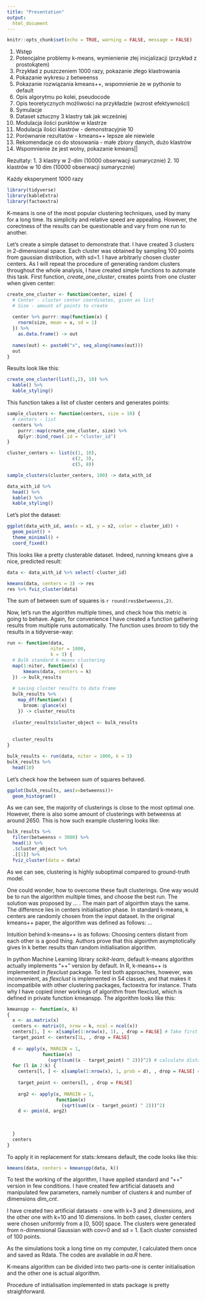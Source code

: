 ```yaml
---
title: "Presentation"
output: 
  html_document
---
```


```r
knitr::opts_chunk$set(echo = TRUE, warning = FALSE, message = FALSE)
```

1. Wstęp
2. Potencjalne problemy k-means, wymienienie złej inicjalizacji (przykład z prostokątem)
3. Przykład z puszczeniem 1000 razy, pokazanie złego klastrowania
4. Pokazanie wykresu z betweenss
3. Pokazanie rozwiązania kmeans++, wspomnienie że w pythonie to default
4. Opis algorytmu po kolei, pseudocode 
5. Opis teoretycznych możliwości na przykładzie (wzrost efektywności)
6. Symulacje
7. Dataset sztuczny 3 klastry tak jak wcześniej
8. Modulacja ilości punktów w klastrze
9. Modulacja ilości klastrów - demonstracyjnie 10
10. Porównanie rezultatów - kmeans++ lepsze ale niewiele
11. Rekomendacje co do stosowania - małe zbiory danych, dużo klastrów
12. Wspomnienie że jest wolny, pokazanie kmeans||


Rezultaty: 
1. 3 klastry w 2-dim (10000 obserwacji sumarycznie)
2. 10 klastrów w 10 dim (10000 obserwacji sumarycznie)

Każdy eksperyment 1000 razy

```r
library(tidyverse)
library(kableExtra)
library(factoextra)
```



K-means is one of the most popular clustering techniques, used by many for a long time. Its simplicity and relative speed are appealing. However, the corectness of the results can be questionable and vary from one run to another. 

Let's create a simple dataset to demonstrate that. I have created 3 clusters in 2-dimensional space. Each cluster was obtained by sampling 100 points from gaussian distribution, with sd=1. I have arbitrarly chosen cluster centers. As I will repeat the procedure of generating random clusters throughout the whole analysis, I have created simple functions to automate this task.
First function, *create_one_cluster*, creates points from one cluster when given center:

```r
create_one_cluster <- function(center, size) {
  # Center - cluster center coordinates, given as list
  # Size - amount of points to create
  
  center %>% purrr::map(function(x) {
    rnorm(size, mean = x, sd = 1)
  }) %>%
    as.data.frame() -> out
  
  names(out) <- paste0("x", seq_along(names(out)))
  out
}
```


Results look like this:

```r
create_one_cluster(list(1,2), 10) %>% 
  kable() %>% 
  kable_styling()
```


This function takes a list of cluster centers and generates points:

```r
sample_clusters <- function(centers, size = 10) {
  # centers - list
  centers %>%
    purrr::map(create_one_cluster, size) %>%
    dplyr::bind_rows(.id = "cluster_id")
}
```


```r
cluster_centers <- list(c(1, 10),
                        c(2, 3),
                        c(5, 8))

sample_clusters(cluster_centers, 100) -> data_with_id
```


```r
data_with_id %>%
  head() %>%
  kable() %>% 
  kable_styling()
```

Let's plot the dataset:

```r
ggplot(data_with_id, aes(x = x1, y = x2, color = cluster_id)) +
  geom_point() +
  theme_minimal() +
  coord_fixed()
```

This looks like a pretty clusterable dataset. Indeed, running kmeans give a nice, predicted result:

```r
data <- data_with_id %>% select(-cluster_id)

kmeans(data, centers = 3) -> res
res %>% fviz_cluster(data)

```

The sum of between sum of squares is `r round(res$betweenss,2)`.

Now, let's run the algorithm multiple times, and check how this metric is going to behave. Again, for convenience I have created a function gathering results from multiple runs automatically. The function uses *broom* to tidy the results in a tidyverse-way:

```r
run <- function(data,
                niter = 1000,
                k = 3) {
  # Bulk standard k means clustering
  map(1:niter, function(x) {
      kmeans(data, centers = k)
  }) -> bulk_results
  
  # saving cluster results to data frame
  bulk_results %>%
    map_df(function(x) {
      broom::glance(x)
    }) -> cluster_results
  
  cluster_results$cluster_object <- bulk_results
  
  
  cluster_results
}

```

```r
bulk_results <- run(data, niter = 1000, k = 3)
bulk_results %>% 
  head(10)

```


Let's check how the between sum of squares behaved.
```r
ggplot(bulk_results, aes(x=betweenss))+ 
  geom_histogram() 
```

As we can see, the majority of clusterings is close to the most optimal one. However, there is also some amount of clusterings with betweenss at around 2650. This is how such example clustering looks like:

```r
bulk_results %>%
  filter(betweenss < 3000) %>%
  head(1) %>%
  .$cluster_object %>%
  .[[1]] %>%
  fviz_cluster(data = data)
```


As we can see, clustering is highly suboptimal compared to ground-truth model. 

One could wonder, how to overcome these fault clusterings. One way would be to run the algorithm multiple times, and choose the best run. The solution was proposed by ... . The main part of algoirthm stays the same. The difference lies in centers initialisation phase. In standard k-means, k centers are randomly chosen from the input dataset. In the original kmeans++ paper, the algorithm was defined as follows: ...



Intuition behind k-means++ is as follows: Choosing centers distant from each other is a good thing. Authors prove that this algoirthm asymptotically gives ln k better results than random initialisation algorithm. 


In python Machine Learning library *scikit-learn*, default k-means algorithm actually implements "++" version by default. 
In R, k-means++ is implemented in *flexclust* package. To test both approaches, however, was inconvenient, as *flexclust* is implemented in S4 classes, and that makes it incompatibile with other clustering packages, factoextra for instance. Thats why I have copied inner workings of algorithm from flexclust, which is defined in private function kmeanspp. The algorithm looks like this:

```r
kmeanspp <- function(x, k)
{
  x <- as.matrix(x)
  centers <- matrix(0, nrow = k, ncol = ncol(x))
  centers[1, ] <- x[sample(1:nrow(x), 1), , drop = FALSE] # Take first point at random
  target_point <- centers[1L, , drop = FALSE] 
  
  d <- apply(x, MARGIN = 1,
             function(x)
               (sqrt(sum((x - target_point) ^ 2)))^2) # calculate distance froom every point to the starting point
  for (l in 2:k) {
    centers[l, ] <- x[sample(1:nrow(x), 1, prob = d), , drop = FALSE] # Select next point with probability weighted by distance from starting point
    
    target_point <- centers[l, , drop = FALSE]
    
    arg2 <- apply(x, MARGIN = 1,
                  function(x)
                    (sqrt(sum((x - target_point) ^ 2)))^2)
    d <- pmin(d, arg2)
    
    
    
  }
  centers
}
```


To apply it in replacement for stats::kmeans default, the code looks like this:

```r
kmeans(data, centers = kmeanspp(data, k))
```





To test the working of the algorithm, I have applied standard and "++" version in few conditions. 
I have created few artificial datasets and manipulated few parameters, namely number of clusters *k* and number of dimensions *dim_cnt*. 

I have created two artificial datasets - one with k=3 and 2 dimensions, and the other one with k=10 and 10 dimensions. In both cases, cluster centers were chosen uniformly from a [0, 500] space. The clusters were generated from n-dimensional Gaussian with cov=0 and sd = 1. Each cluster consisted of 100 points. 

As the simulations took a long time on my computer, I calculated them once and saved as Rdata. The codes are avaliable in *aa.R* here. 

K-means algorithm can be divided into two parts-one is center initialisation and the other one is actual algorithm.






Procedure of initialisation implemented in stats package is pretty straighforward. 



















